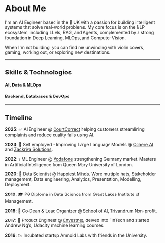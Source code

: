 
<div style={{ marginBottom: '2rem' }}>

# About Me

I'm an AI Engineer based in the 📍 UK with a passion for building intelligent systems that solve real-world problems. My core focus is on the NLP ecosystem, including LLMs, RAG, and Agents, complemented by a strong foundation in Deep Learning, MLOps, and Computer Vision.

When I'm not building, you can find me unwinding with violin covers, gaming, working out, or exploring new destinations.

</div>

---

<div style={{ textAlign: 'center', marginBottom: '2rem' }}>
  <h2>Skills & Technologies</h2>

  <h4 style={{ marginBottom: '1rem' }}>AI, Data & MLOps</h4>
  <div>
    <StackIcon name="python" />
    <StackIcon name="c++" />
    <StackIcon name="pytorch" />
    <StackIcon name="tensorflow" />
    <StackIcon name="huggingface" />
    <StackIcon name="vllm" />
    <StackIcon name="langchain" />
    <StackIcon name="langsmith" />
    <StackIcon name="streamlit" />
  </div>

  <h4 style={{ marginTop: '2rem', marginBottom: '1rem' }}>Backend, Databases & DevOps</h4>
  <div>
    <StackIcon name="fastapi" />
    <StackIcon name="postgresql" />
    <StackIcon name="docker" />
    <StackIcon name="kubernetes" />
    <StackIcon name="terraform" />
    <StackIcon name="gcloud" />
    <StackIcon name="aws" />
    <StackIcon name="grafana" />
    <StackIcon name="prometheus" />
  </div>
</div>

---

<div style={{ textAlign: "center" }}>
  <h2>Timeline</h2>
</div>

**2025**: ✅ AI Engineer @ [CourtCorrect](https://www.courtcorrect.com/) helping customers streamlining complaints and reduce quality fails using AI.

**2023**: 🧠 Self employed - Improving Large Language Models @ [Cohere AI](https://www.cohere.com/) and [Zackriya Solutions](https://www.zackriya.com/).

**2022**: 📞 ML Engineer @ [Vodafone](https://www.vodafone.com/) strengthening Germany market. Masters in Artificial Intelligence from Queen Mary University of London.

**2020**: 🔬 Data Scientist @ [Happiest Minds](https://www.happiestminds.com/). Wore multiple hats, Stakeholder management, Data engineering, Analytics, Presentation, Modelling, Deployment.

**2019**: 🎓 PG Diploma in Data Science from Great Lakes Institute of Management.

**2018**: 🎤 Co-Dean & Lead Organizer @ [School of AI, Trivandrum](https://www.meetup.com/school-of-ai-trivandrum/) Non-profit.

**2017**: 🚀 Product Engineer @ [Envestnet](https://www.envestnet.com/), delved into FinTech and started Andrew Ng's, Udacity machine learning courses.

**2016**: 📉 Incubated startup Amnoid Labs with friends in the University.
